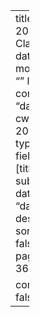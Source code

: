 ---
title: DANL 200 - Classwork
date-modified: ""
listing:
  contents: "danl-cw/danl-200*.qmd"
  type: table
  fields: [title, subtitle, date]
  sort: "date desc"
  sort-ui: false
  page-size: 36

comments: false
---